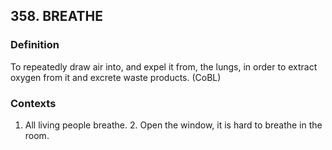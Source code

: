 ## 358. BREATHE
### Definition
To repeatedly draw air into, and expel it from, the lungs, in order to extract oxygen from it and excrete waste products. (CoBL)

### Contexts
1. All living people breathe. 2. Open the window, it is hard to breathe in the room.

